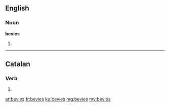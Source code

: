 ==English==

===Noun===
'''bevies'''

# {{plural of|bevy}}

----

==Catalan==

===Verb===
{{head|ca|verb form}}

# {{ca-verb form of|p=2|n=sg|t=impf|m=ind|beure}}

[[ar:bevies]]
[[fr:bevies]]
[[ku:bevies]]
[[mg:bevies]]
[[my:bevies]]